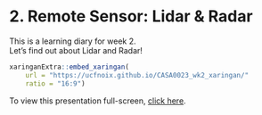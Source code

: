 # 2. Remote Sensor: Lidar & Radar

This is a learning diary for week 2.\
Let's find out about Lidar and Radar!

```r
xaringanExtra::embed_xaringan(
    url = "https://ucfnoix.github.io/CASA0023_wk2_xaringan/"
    ratio = "16:9")
```

To view this presentation full-screen, [click here](https://ucfnoix.github.io/CASA0023_wk2_xaringan/).
